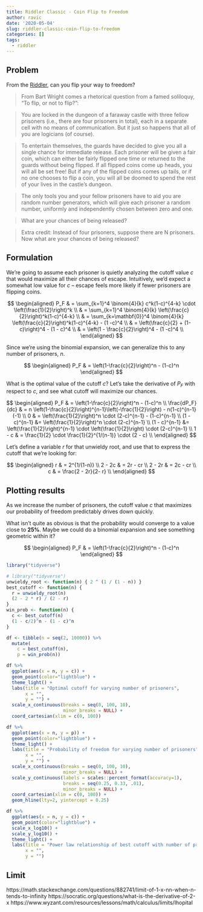 ```yaml
---
title: Riddler Classic - Coin Flip to Freedom
author: ravic
date: '2020-05-04'
slug: riddler-classic-coin-flip-to-freedom
categories: []
tags:
  - riddler
---
```



<!--more-->

## Problem
From the [Riddler](https://fivethirtyeight.com/features/can-you-flip-your-way-to-freedom/),
can you flip your way to freedom?

> From Bart Wright comes a rhetorical question from a famed soliloquy, “To flip, or not to flip?”:

> You are locked in the dungeon of a faraway castle with three fellow prisoners (i.e., there are four prisoners in total), each in a separate cell with no means of communication. But it just so happens that all of you are logicians (of course).

> To entertain themselves, the guards have decided to give you all a single chance for immediate release. Each prisoner will be given a fair coin, which can either be fairly flipped one time or returned to the guards without being flipped. If all flipped coins come up heads, you will all be set free! But if any of the flipped coins comes up tails, or if no one chooses to flip a coin, you will all be doomed to spend the rest of your lives in the castle’s dungeon.

> The only tools you and your fellow prisoners have to aid you are random number generators, which will give each prisoner a random number, uniformly and independently chosen between zero and one.

> What are your chances of being released?

> Extra credit: Instead of four prisoners, suppose there are N prisoners. Now what are your chances of being released?


## Formulation
We're going to assume each prisoner is quietly analyzing the cutoff value $c$
that would maximize all their chances of escape. Intuitively, we'd expect a 
somewhat low value for $c$ -- escape feels more likely if fewer prisoners are
flipping coins.

$$
\begin{aligned}
P_F & = \sum_{k=1}^4 \binom{4}{k} c^k(1-c)^{4-k} \cdot \left(\frac{1}{2}\right)^k \\
& = \sum_{k=1}^4 \binom{4}{k} \left(\frac{c}{2}\right)^k(1-c)^{4-k}  \\
& = \sum_{k=\mathbf{0}}^4 \binom{4}{k} \left(\frac{c}{2}\right)^k(1-c)^{4-k} - (1 -c)^4 \\
& = \left(\frac{c}{2} + (1-c)\right)^4 - (1 - c)^4 \\
& = \left(1 - \frac{c}{2}\right)^4 - (1 -c)^4 \\
\end{aligned}
$$

Since we're using the binomial expansion, we can generalize this to any number
of prisoners, $n$.

$$
\begin{aligned}
P_F & = \left(1-\frac{c}{2}\right)^n - (1-c)^n
\end{aligned}
$$

What is the optimal value of the cutoff $c$? Let's take the derivative of $P_F$
with respect to $c$, and see what cutoff will maximize our chances.

$$ 
\begin{aligned}
P_F & = \left(1-\frac{c}{2}\right)^n - (1-c)^n \\
\frac{dP_F}{dc} & =  n \left(1-\frac{c}{2}\right)^{n-1}\left(-\frac{1}{2}\right) - n(1-c)^{n-1}(-1) \\
0 & = \left(\frac{1}{2}\right)^n \cdot (2-c)^{n-1} - (1-c)^{n-1} \\
(1 - c)^{n-1} &= \left(\frac{1}{2}\right)^n \cdot (2-c)^{n-1} \\
(1 - c)^{n-1} &= \left(\frac{1}{2}\right)^{n-1} \cdot \left(\frac{1}{2}\right) \cdot (2-c)^{n-1} \\
1 - c & = \frac{1}{2} \cdot \frac{1}{2}^{1/(n-1)} \cdot (2 - c) \\
\end{aligned}
$$

Let's define a variable $r$ for that unwieldy root, and use that to express the
cutoff that we're looking for:

$$
\begin{aligned}
r & = 2^{1/(1-n)} \\
2 - 2c & = 2r - cr \\
2 - 2r & = 2c - cr \\
c & = \frac{2 - 2r}{2- r} \\
\end{aligned}
$$

## Plotting results
As we increase the number of prisoners, the cutoff value $c$ that maximizes
our probability of freedom predictably drives down quickly.

What isn't quite as obvious is that the probability would converge to a value
close to **25%**.  Maybe we could do a binomial expansion and see something
geometric within it?

$$
\begin{aligned}
P_F & = \left(1-\frac{c}{2}\right)^n - (1-c)^n
\end{aligned}
$$


```r
library("tidyverse")
```

```r
# library("tidyverse")
unwieldy_root <- function(n) { 2 ^ (1 / (1 - n)) }
best_cutoff <- function(n) { 
  r = unwieldy_root(n)
  (2 - 2 * r) / (2 - r)
}
win_prob <- function(n) {
  c <- best_cutoff(n)
  (1 - c/2)^n - (1 - c)^n
}

df <- tibble(n = seq(2, 10000)) %>%
  mutate(
    c = best_cutoff(n),
    p = win_prob(n)) 
```

```r
df %>%
  ggplot(aes(x = n, y = c)) +
  geom_point(color="lightblue") +
  theme_light() +
  labs(title = "Optimal cutoff for varying number of prisoners",
       x = "",
       y = "") +
  scale_x_continuous(breaks = seq(0, 100, 10), 
                     minor_breaks = NULL) +
  coord_cartesian(xlim = c(0, 100))
```

```r
df %>% 
  ggplot(aes(x = n, y = p)) +
  geom_point(color="lightblue") +
  theme_light() +
  labs(title = "Probability of freedom for varying number of prisoners",
       x = "",
       y = "") +
  scale_x_continuous(breaks = seq(0, 100, 10), 
                     minor_breaks = NULL) +
  scale_y_continuous(labels = scales::percent_format(accuracy=1),
                     breaks = seq(0.25, 0.33, .01),
                     minor_breaks = NULL) +
  coord_cartesian(xlim = c(0, 100)) +
  geom_hline(lty=2, yintercept = 0.25)
```

```r
df %>%
  ggplot(aes(x = n, y = c)) +
  geom_point(color="lightblue") +
  scale_x_log10() +
  scale_y_log10() +
  theme_light() +
  labs(title = "Power law relationship of best cutoff with number of prisoners",
       x = "",
       y = "")

```


## Limit

https://math.stackexchange.com/questions/882741/limit-of-1-x-nn-when-n-tends-to-infinity
https://socratic.org/questions/what-is-the-derivative-of-2-x
https://www.wyzant.com/resources/lessons/math/calculus/limits/lhopital

